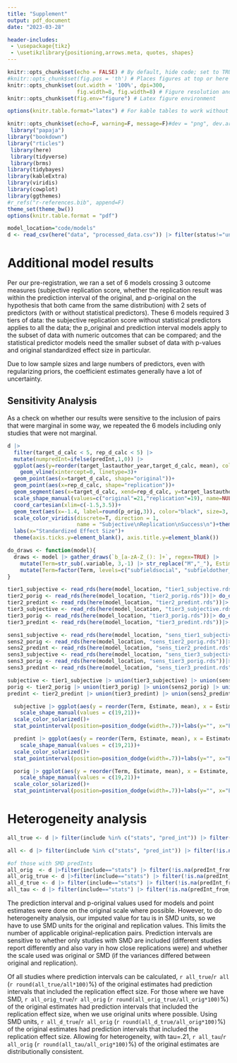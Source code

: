 ```yaml
---
title: "Supplement"
output: pdf_document
date: "2023-03-28"

header-includes:
 - \usepackage{tikz}
 - \usetikzlibrary{positioning,arrows.meta, quotes, shapes}
---
```


```r
knitr::opts_chunk$set(echo = FALSE) # By default, hide code; set to TRUE to see code
#knitr::opts_chunk$set(fig.pos = 'th') # Places figures at top or here
knitr::opts_chunk$set(out.width = '100%', dpi=300,
                      fig.width=8, fig.width=8) # Figure resolution and size
knitr::opts_chunk$set(fig.env="figure") # Latex figure environment

options(knitr.table.format="latex") # For kable tables to work without setting format option

knitr::opts_chunk$set(echo=F, warning=F, message=F)#dev = "png", dev.args = list(type = "cairo-png")
 library("papaja")
library("bookdown")
library("rticles")
 library(here)
 library(tidyverse)
 library(brms)
library(tidybayes)
library(kableExtra)
library(viridis)
library(cowplot)
library(ggthemes)
#r_refs("r-references.bib", append=F)
theme_set(theme_bw())
options(knitr.table.format = "pdf")

model_location="code/models"
d <- read_csv(here("data", "processed_data.csv")) |> filter(status!="unusable") |> filter(include!="no")

```

# Additional model results

Per our pre-registration, we ran a set of 6 models crossing 3 outcome measures (subjective replication score, whether the replication result was within the prediction interval of the original, and p-original on the hypothesis that both came from the same distribution) with 2 sets of predictors (with or without statistical predictors). These 6 models required 3 tiers of data: the subjective replication score without statistical predictors applies to all the data; the p_original and prediction interval models apply to the subset of data with numeric outcomes that can be compared; and the statistical predictor models need the smaller subset of data with p-values and original standardized effect size in particular. 

Due to low sample sizes and large numbers of predictors, even with regularizing priors, the coefficient estimates generally have a lot of uncertainty. 

## Sensitivity Analysis

As a check on whether our results were sensitive to the inclusion of pairs that were marginal in some way, we repeated the 6 models including only studies that were not marginal. 

```{=latex}
\definecolor{bad}{HTML}{FFCCCB}
		\definecolor{meh}{HTML}{efefef}
			\definecolor{good}{HTML}{abcdff}
	\tikzset{
		mynode/.style={
			draw, rectangle, align=center, text width=4.5cm, scale=1, font=\small, inner sep=.5ex},
		arrow/.style={
		 very thick,->,>=stealth}
	}
	
\begin{figure}
	\begin{tikzpicture}[auto,
		node distance = 6mm and 30mm,
		every edge quotes/.append style = {font=\footnotesize, text=black, text centered}
		]
		\node (n1) [mynode, fill=good] {\textbf{112} pairs with statistical predictors};
		\node (n2) [mynode, below=of n1, fill=good]       {\textbf{24} additional pairs for p-original and prediction interval};
		\node (n3) [mynode,below=of n2, fill=good]    {\textbf{40} additional pairs for subjective replication};
		
		\node (n4) [mynode, fill=meh, right=of n1] {\textbf{82} pairs with statistical predictors};
		\node (n5) [mynode, below=of n4, fill=meh]       {\textbf{18} additional pairs for p-original and prediction interval};
		\node (n6) [mynode,below=of n5, fill=meh]    {\textbf{67} additional pairs for subjective replication only};
		\node (n7) [mynode,below=of n6, fill=bad]    {\textbf{9} pairs excluded};

		\begin{scope}[line width=1 pt, >=Stealth]
			\draw [->]   (n1.east) edge [pos=.8, "82"] (n4.west);
			\draw [->]   (n1.east) edge [pos=.8,"25", sloped] (n6.west);
			\draw [->]   (n1.east) edge [pos=.85,"5", sloped] (n7.west);
			
			\draw [->]   (n2.east) edge [pos=.8,"18"] (n5.west);
			\draw [->]   (n2.east) edge [pos=.6,"4", sloped] (n6.west);
			\draw [->]   (n2.east) edge [pos=.45,"2", sloped] (n7.west);
			
			\draw [->]   (n3.east) edge [pos=.2,"38"] (n6.west);
			\draw [->]   (n3.east) edge [pos=.5,"2", sloped] (n7.west);
			
		\end{scope}
	\end{tikzpicture}
	\caption{Diagram of what studies were downgraded or excluded for the sensitivity analysis.}
	\end{figure}

```



```r

d |> 
  filter(target_d_calc < 5, rep_d_calc < 5) |>
  mutate(numpredInt=ifelse(predInt,1,0)) |> 
  ggplot(aes(y=reorder(target_lastauthor_year,target_d_calc, mean), color=as.factor(sub_rep)))+
    geom_vline(xintercept=0, linetype=3)+
  geom_point(aes(x=target_d_calc, shape="original"))+
  geom_point(aes(x=rep_d_calc, shape="replication"))+
  geom_segment(aes(x=target_d_calc, xend=rep_d_calc, y=target_lastauthor_year, yend=target_lastauthor_year))+
  scale_shape_manual(values=c("original"=21,"replication"=19), name=NULL)+
  coord_cartesian(xlim=c(-1.5,3.5))+
  geom_text(aes(x=-1.4, label=round(p_orig,3)), color="black", size=3, hjust=0, show.legend = F)+
  scale_color_viridis(discrete=T, direction = 1, 
                      name = "Subjective\nReplication\nSuccess\n")+theme_classic()+
  labs(x="Standardized Effect Size")+
  theme(axis.ticks.y=element_blank(), axis.title.y=element_blank())
```

\pagebreak

```r
do_draws <- function(model){
  draws <- model |> gather_draws(`b_[a-zA-Z_(): ]+`, regex=TRUE) |> 
    mutate(Term=str_sub(.variable, 3,-1) |> str_replace("M","_"), Estimate=.value) |>  filter(Term!="Intercept") |> 
    mutate(Term=factor(Term, levels=c("subfieldsocial", "subfieldother_psych", "subfieldnon_psych", "is_within", "single_vignette", "change_platform", "open_data", "open_mat", "stanford", "z_pub_year", "z_log_trials", "z_log_sample", "z_log_ratio_ss","z_log_p","z_target_d_calc"), labels=c("Social", "Other psych", "Non psych", "Within participants", "Single vignette", "Switch to online", "Open data", "Open materials", "Stanford", "Publication year", "Log trials", "Log original sample size", "Log rep/orig sample", "P-value", "Original effect size"))) 
}

tier1_subjective <- read_rds(here(model_location, "tier1_subjective.rds")) |> do_draws() |> mutate(type="All original-replication pairs") |> mutate(sens="All data")
tier2_porig <- read_rds(here(model_location, "tier2_porig.rds"))|> do_draws() |>  mutate(type="All original-replication pairs") |> mutate(sens="All data")
tier2_predint <- read_rds(here(model_location, "tier2_predint.rds"))|> do_draws() |>  mutate(type="All original-replication pairs") |> mutate(sens="All data")
tier3_subjective <- read_rds(here(model_location, "tier3_subjective.rds"))|> do_draws() |> mutate(type="Only pairs with full statistical info") |> mutate(sens="All data")
tier3_porig <- read_rds(here(model_location, "tier3_porig.rds"))|> do_draws() |>  mutate(type="Only pairs with full statistical info") |> mutate(sens="All data")
tier3_predint <- read_rds(here(model_location, "tier3_predint.rds"))|> do_draws() |>  mutate(type="Only pairs with full statistical info") |> mutate(sens="All data")

sens1_subjective <- read_rds(here(model_location, "sens_tier1_subjective.rds"))|> do_draws() |> mutate(type="All original-replication pairs") |> mutate(sens="Sensitivity test")
sens2_porig <- read_rds(here(model_location, "sens_tier2_porig.rds"))|> do_draws() |> mutate(type="All original-replication pairs")|> mutate(sens="Sensitivity test")
sens2_predint <- read_rds(here(model_location, "sens_tier2_predint.rds"))|> do_draws() |> mutate(type="All original-replication pairs")|> mutate(sens="Sensitivity test")
sens3_subjective <- read_rds(here(model_location, "sens_tier3_subjective.rds"))|> do_draws()|> mutate(type="Only pairs with full statistical info")|> mutate(sens="Sensitivity test")
sens3_porig <- read_rds(here(model_location, "sens_tier3_porig.rds"))|> do_draws()|> mutate(type="Only pairs with full statistical info")|> mutate(sens="Sensitivity test")
sens3_predint <- read_rds(here(model_location, "sens_tier3_predint.rds"))|> do_draws()|> mutate(type="Only pairs with full statistical info")|> mutate(sens="Sensitivity test")

subjective <- tier1_subjective |> union(tier3_subjective) |> union(sens1_subjective) |> union(sens3_subjective)
porig <- tier2_porig |> union(tier3_porig) |> union(sens2_porig) |> union(sens3_porig)
predint <- tier2_predint |> union(tier3_predint) |> union(sens2_predint) |> union(sens3_predint)
```

```r

  subjective |> ggplot(aes(y = reorder(Term, Estimate, mean), x = Estimate, color=type, linetype=sens, shape=sens)) + geom_vline(xintercept=0)+
    scale_shape_manual(values = c(19,21))+
  scale_color_solarized()+
  stat_pointinterval(position=position_dodge(width=.7))+labs(y="", x="Estimate, 66%, 95% CrI predicting subjective replication score", color="", linetype="", shape="")+theme(axis.text=element_text(size=11),legend.position="bottom")

```

```r

  predint |> ggplot(aes(y = reorder(Term, Estimate, mean), x = Estimate, color=type, linetype=sens, shape=sens)) + geom_vline(xintercept=0)+
    scale_shape_manual(values = c(19,21))+
  scale_color_solarized()+
  stat_pointinterval(position=position_dodge(width=.7))+labs(y="", x="Estimate, 66%, 95% CrI predicting prediction interval", color="", linetype="", shape="")+theme(axis.text=element_text(size=11),legend.position="bottom")

```

```r

  porig |> ggplot(aes(y = reorder(Term, Estimate, mean), x = Estimate, color=type, linetype=sens, shape=sens)) + geom_vline(xintercept=0)+
    scale_shape_manual(values = c(19,21))+
  scale_color_solarized()+
  stat_pointinterval(position=position_dodge(width=.7))+labs(y="", x="Estimate, 66%, 95% CrI predicting p-original values", color="", linetype="", shape="")+theme(axis.text=element_text(size=11),legend.position="bottom")

```

\pagebreak

# Heterogeneity analysis


```r

all_true <- d |> filter(include %in% c("stats", "pred_int")) |> filter(!is.na(predInt)) |> filter(predInt) |> nrow()

all <- d |> filter(include %in% c("stats", "pred_int")) |> filter(!is.na(predInt)) |> nrow()

#of those with SMD predInts
all_orig  <- d |>filter(include=="stats") |> filter(!is.na(predInt_from_d)) |> nrow()
all_orig_true <- d |>filter(include=="stats") |> filter(!is.na(predInt_from_d)) |> filter(predInt) |> nrow()
all_d_true <- d |> filter(include=="stats") |> filter(!is.na(predInt_from_d)) |> filter(predInt_from_d) |> nrow()
all_tau <- d |> filter(include=="stats") |> filter(!is.na(predInt_from_d)) |> filter(predInt_with_tau) |> nrow()

```

The prediction interval and p-original values used for models and point estimates were done on the original scale where possible. However, to do heterogeneity analysis, our imputed value for tau is in SMD units, so we have to use SMD units for the original and replication values. This limits the number of applicable original-replication pairs. Prediction intervals are sensitive to whether only studies with SMD are included (different studies report differently and also vary in how close replications were) and whether the scale used was original or SMD (if the variances differed between original and replication). 

Of all studies where prediction intervals can be calculated, `r all_true`/`r all` (`r round(all_true/all*100)`%) of the original estimates had prediction intervals that included the replication effect size. For those where we have SMD, `r all_orig_true`/`r all_orig` (`r round(all_orig_true/all_orig*100)`%) of the original estimates had prediction intervals that included the replication effect size, when we use original units where possible.  Using SMD units, `r all_d_true`/`r all_orig` (`r round(all_d_true/all_orig*100)`%) of the original estimates had prediction intervals that included the replication effect size. Allowing for heterogeneity, with tau=.21, `r all_tau`/`r all_orig` (`r round(all_tau/all_orig*100)`%) of the original estimates are distributionally consistent. 

